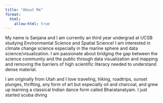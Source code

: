 ```yaml
---
title: "About Me"
format:
  html:
    allow-html: true
---
```



My name is Sanjana and I am currently an third year undergrad at UCSB studying Environmental Science and Spatial Science! I am interested in climate change science especially in the marine sphere and data science/visualization. I am passionate about bridging the gap between the science community and the public through data visualization and mapping and removing the barriers of high scientific literacy needed to understand dense material. 

I am originally from Utah and I love traveling, hiking, roadtrips, sunset plunges, thrifting, any form of art but especially oil and charcoal, and grew up learning a classical Indian dance form called Bharatanatyam. I just started scuba diving
